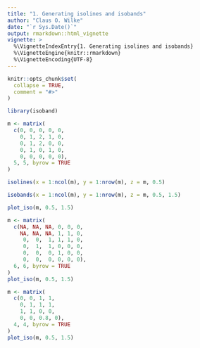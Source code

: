```yaml
---
title: "1. Generating isolines and isobands"
author: "Claus O. Wilke"
date: "`r Sys.Date()`"
output: rmarkdown::html_vignette
vignette: >
  %\VignetteIndexEntry{1. Generating isolines and isobands}
  %\VignetteEngine{knitr::rmarkdown}
  %\VignetteEncoding{UTF-8}
---
```


```r
knitr::opts_chunk$set(
  collapse = TRUE,
  comment = "#>"
)
```

```r
library(isoband)

m <- matrix(
  c(0, 0, 0, 0, 0,
    0, 1, 2, 1, 0,
    0, 1, 2, 0, 0,
    0, 1, 0, 1, 0,
    0, 0, 0, 0, 0),
  5, 5, byrow = TRUE
)

isolines(x = 1:ncol(m), y = 1:nrow(m), z = m, 0.5)

isobands(x = 1:ncol(m), y = 1:nrow(m), z = m, 0.5, 1.5)

```

```r
plot_iso(m, 0.5, 1.5)
```

```r
m <- matrix(
  c(NA, NA, NA, 0, 0, 0,
    NA, NA, NA, 1, 1, 0,
     0,  0,  1, 1, 1, 0,
     0,  1,  1, 0, 0, 0,
     0,  0,  0, 1, 0, 0,
     0,  0,  0, 0, 0, 0),
  6, 6, byrow = TRUE
)
plot_iso(m, 0.5, 1.5)
```

```r
m <- matrix(
  c(0, 0, 1, 1,
    0, 1, 1, 1,
    1, 1, 0, 0,
    0, 0, 0.8, 0),
  4, 4, byrow = TRUE
)
plot_iso(m, 0.5, 1.5)
```

